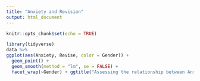 ---
title: "Anxiety and Revision"
output: html_document
---

```{r setup, include=FALSE}
knitr::opts_chunk$set(echo = TRUE)
```


```{r cars}
library(tidyverse)
data %>%
ggplot(aes(Anxiety, Revise, color = Gender)) + 
  geom_point() + 
  geom_smooth(method = "lm", se = FALSE) + 
  facet_wrap(~Gender) + ggtitle("Assessing the relationship between Anxiety and Revision")
```

